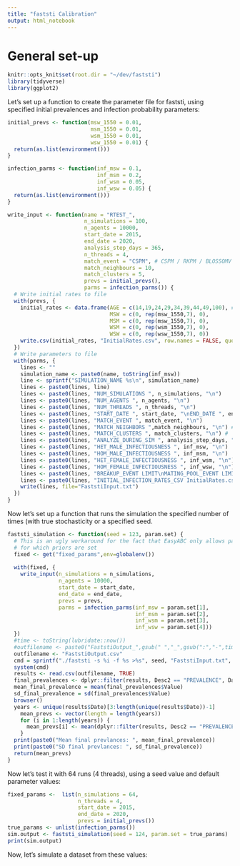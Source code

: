 ```yaml
---
title: "faststi Calibration"
output: html_notebook
---
```


# General set-up

```r
knitr::opts_knit$set(root.dir = "~/dev/faststi")
library(tidyverse)
library(ggplot2)
```

Let's set up a function to create the parameter file for faststi, using
specified initial prevalences and infection probability parameters:

```r
initial_prevs <- function(msw_1550 = 0.01,
                          msm_1550 = 0.01,
                          wsm_1550 = 0.01,
                          wsw_1550 = 0.01) {
  return(as.list(environment()))
}

infection_parms <- function(inf_msw = 0.1,
                            inf_msm = 0.2,
                            inf_wsm = 0.05,
                            inf_wsw = 0.05) {
  return(as.list(environment()))
}

write_input <- function(name = "RTEST_", 
                        n_simulations = 100, 
                        n_agents = 10000, 
                        start_date = 2015, 
                        end_date = 2020,
                        analysis_step_days = 365,
                        n_threads = 4,
                        match_event = "CSPM", # CSPM / RKPM / BLOSSOMV
                        match_neighbours = 10,
                        match_clusters = 5,
                        prevs = initial_prevs(),
                        parms = infection_parms()) {
  # Write initial rates to file
  with(prevs, {
    initial_rates <- data.frame(AGE = c(14,19,24,29,34,39,44,49,100), # 14 - everyone up to 14.99999, 19 = 15-19.9999
                                MSW = c(0, rep(msw_1550,7), 0),
                                MSM = c(0, rep(msw_1550,7), 0),
                                WSM = c(0, rep(wsm_1550,7), 0),
                                WSW = c(0, rep(wsw_1550,7), 0))
    write.csv(initial_rates, "InitialRates.csv", row.names = FALSE, quote = FALSE)
  })
  # Write parameters to file
  with(parms, {
    lines <- ""
    simulation_name <- paste0(name, toString(inf_msw))
    line <- sprintf("SIMULATION_NAME %s\n", simulation_name)
    lines <- paste0(lines, line)
    lines <- paste0(lines, "NUM_SIMULATIONS ", n_simulations, "\n")
    lines <- paste0(lines, "NUM_AGENTS ", n_agents, "\n")
    lines <- paste0(lines, "NUM_THREADS ", n_threads, "\n")
    lines <- paste0(lines, "START_DATE ", start_date, "\nEND_DATE ", end_date, "\n")
    lines <- paste0(lines, "MATCH_EVENT ", match_event, "\n")
    lines <- paste0(lines, "MATCH_NEIGHBORS ",match_neighbours, "\n") # 
    lines <- paste0(lines, "MATCH_CLUSTERS ", match_clusters, "\n") #
    lines <- paste0(lines, "ANALYZE_DURING_SIM ", analysis_step_days, "\n")
    lines <- paste0(lines, "HET_MALE_INFECTIOUSNESS ", inf_msw, "\n")
    lines <- paste0(lines, "HOM_MALE_INFECTIOUSNESS ", inf_msm, "\n")
    lines <- paste0(lines, "HET_FEMALE_INFECTIOUSNESS ", inf_wsm, "\n")
    lines <- paste0(lines, "HOM_FEMALE_INFECTIOUSNESS ", inf_wsw, "\n")
    lines <- paste0(lines, "BREAKUP_EVENT LIMIT\nMATING_POOL_EVENT LIMIT\n")
    lines <- paste0(lines, "INITIAL_INFECTION_RATES_CSV InitialRates.csv")
    write(lines, file="FaststiInput.txt")
  })
}

```

Now let's set up a function that runs the simulation the specified number of times
(with true stochasticity or a specified seed.

```r
faststi_simulation <- function(seed = 123, param.set) {
  # This is an ugly workaround for the fact that EasyABC only allows parameters
  # for which priors are set
  fixed <- get("fixed_params",env=globalenv())
  
  with(fixed, {
    write_input(n_simulations = n_simulations,
                n_agents = 10000,
                start_date = start_date,
                end_date = end_date,
                prevs = prevs,
                parms = infection_parms(inf_msw = param.set[1],
                                        inf_msm = param.set[2],
                                        inf_wsm = param.set[3],
                                        inf_wsw = param.set[4]))
  })
  #time <- toString(lubridate::now())
  #outfilename <- paste0("FaststiOutput_",gsub(" ","_",gsub(":","-",time)),".csv")
  outfilename <- "FaststiOutput.csv"
  cmd = sprintf("./faststi -s %i -f %s >%s", seed, "FaststiInput.txt", outfilename)
  system(cmd)
  results <- read.csv(outfilename, TRUE)
  final_prevalences <- dplyr::filter(results, Desc2 == "PREVALENCE", Date == max(Date))
  mean_final_prevalence = mean(final_prevalences$Value)
  sd_final_prevalence = sd(final_prevalences$Value)
  browser()  
  years <- unique(results$Date)[3:length(unique(results$Date))-1]
    mean_prevs <- vector(length = length(years))
    for (i in 1:length(years)) {
      mean_prevs[i] <- mean(dplyr::filter(results, Desc2 == "PREVALENCE", Date == years[i])$Value)
    } 
  print(paste0("Mean final prevlances: ", mean_final_prevalence))
  print(paste0("SD final prevlances: ", sd_final_prevalence))
  return(mean_prevs)
}
```

Now let's test it with 64 runs (4 threads), using a seed value and default
parameter values:

```r
fixed_params <-  list(n_simulations = 64,
                      n_threads = 4,
                      start_date = 2015,
                      end_date = 2020,
                      prevs = initial_prevs())
true_params <- unlist(infection_parms())
sim.output <- faststi_simulation(seed = 124, param.set = true_params)
print(sim.output)
```

Now, let's simulate a dataset from these values:

```r

```